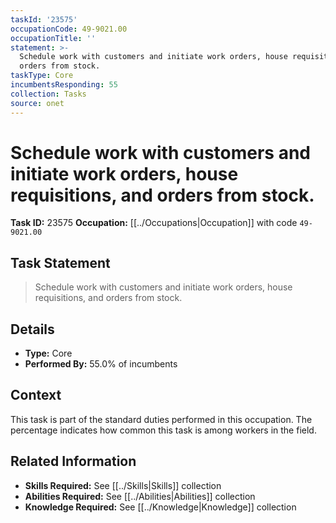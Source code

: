 ```yaml
---
taskId: '23575'
occupationCode: 49-9021.00
occupationTitle: ''
statement: >-
  Schedule work with customers and initiate work orders, house requisitions, and
  orders from stock.
taskType: Core
incumbentsResponding: 55
collection: Tasks
source: onet
---
```

# Schedule work with customers and initiate work orders, house requisitions, and orders from stock.

**Task ID:** 23575
**Occupation:** [[../Occupations|Occupation]] with code `49-9021.00`

## Task Statement

> Schedule work with customers and initiate work orders, house requisitions, and orders from stock.

## Details

- **Type:** Core
- **Performed By:** 55.0% of incumbents

## Context

This task is part of the standard duties performed in this occupation. The percentage indicates how common this task is among workers in the field.

## Related Information

- **Skills Required:** See [[../Skills|Skills]] collection
- **Abilities Required:** See [[../Abilities|Abilities]] collection
- **Knowledge Required:** See [[../Knowledge|Knowledge]] collection
